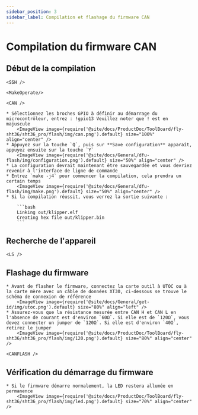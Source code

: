 ```yaml
---
sidebar_position: 3
sidebar_label: Compilation et flashage du firmware CAN
---
```




# Compilation du firmware CAN

## Début de la compilation

    <SSH />

    <MakeOperate/>

    <CAN />

    * Sélectionnez les broches GPIO à définir au démarrage du microcontrôleur, entrez : !gpio13 Veuillez noter que ! est en majuscule
        <ImageView image={require('@site/docs/ProductDoc/ToolBoard/fly-sht36/sht36_pro/flash/img/can.png').default} size="100%" align="center" />
    * Appuyez sur la touche `Q`, puis sur **Save configuration** apparaît, appuyez ensuite sur la touche `Y`
        <ImageView image={require('@site/docs/General/dfu-flash/img/configuration.png').default} size="50%" align="center" />
    * La configuration devrait maintenant être sauvegardée et vous devriez revenir à l'interface de ligne de commande
    * Entrez `make -j4` pour commencer la compilation, cela prendra un certain temps
        <ImageView image={require('@site/docs/General/dfu-flash/img/make.png').default} size="50%" align="center" />
    * Si la compilation réussit, vous verrez la sortie suivante :

        ```bash
        Linking out/klipper.elf
        Creating hex file out/klipper.bin
        ```

## Recherche de l'appareil

    <LS />


## Flashage du firmware

    * Avant de flasher le firmware, connectez la carte outil à UTOC ou à la carte mère avec un câble de données XT30, ci-dessous se trouve le schéma de connexion de référence
        <ImageView image={require('@site/docs/General/get-id/img/utoc.png').default} size="80%" align="left" />
    * Assurez-vous que la résistance mesurée entre CAN H et CAN L en l'absence de courant est d'environ `60Ω`. Si elle est de `120Ω`, vous devez connecter un jumper de `120Ω`. Si elle est d'environ `40Ω`, retirez le jumper
        <ImageView image={require('@site/docs/ProductDoc/ToolBoard/fly-sht36/sht36_pro/flash/img/120.png').default} size="80%" align="center" />

    <CANFLASH />

## Vérification du démarrage du firmware

    * Si le firmware démarre normalement, la LED restera allumée en permanence
        <ImageView image={require('@site/docs/ProductDoc/ToolBoard/fly-sht36/sht36_pro/flash/img/led.png').default} size="70%" align="center" />